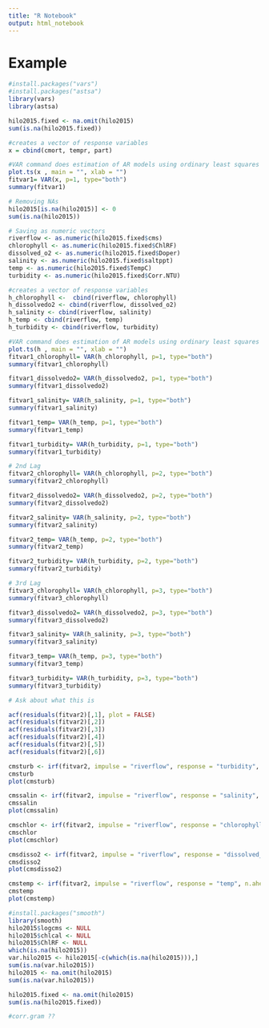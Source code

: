```yaml
---
title: "R Notebook"
output: html_notebook
---
```


# Example

```r
#install.packages("vars") 
#install.packages("astsa") 
library(vars)
library(astsa)

hilo2015.fixed <- na.omit(hilo2015)
sum(is.na(hilo2015.fixed))

#creates a vector of response variables
x = cbind(cmort, tempr, part) 

#VAR command does estimation of AR models using ordinary least squares while simultaneously fitting the trend, intercept, and ARIMA model
plot.ts(x , main = "", xlab = "")
fitvar1= VAR(x, p=1, type="both")
summary(fitvar1)
```

```r
# Removing NAs
hilo2015[is.na(hilo2015)] <- 0
sum(is.na(hilo2015))

# Saving as numeric vectors
riverflow <- as.numeric(hilo2015.fixed$cms)
chlorophyll <- as.numeric(hilo2015.fixed$ChlRF)
dissolved_o2 <- as.numeric(hilo2015.fixed$Doper)
salinity <- as.numeric(hilo2015.fixed$saltppt)
temp <- as.numeric(hilo2015.fixed$TempC)
turbidity <- as.numeric(hilo2015.fixed$Corr.NTU)

#creates a vector of response variables
h_chlorophyll <-  cbind(riverflow, chlorophyll)
h_dissolvedo2 <- cbind(riverflow, dissolved_o2)
h_salinity <- cbind(riverflow, salinity)
h_temp <- cbind(riverflow, temp)
h_turbidity <- cbind(riverflow, turbidity)

#VAR command does estimation of AR models using ordinary least squares while simultaneously fitting the trend, intercept, and ARIMA model
plot.ts(h , main = "", xlab = "")
fitvar1_chlorophyll= VAR(h_chlorophyll, p=1, type="both")
summary(fitvar1_chlorophyll)

fitvar1_dissolvedo2= VAR(h_dissolvedo2, p=1, type="both")
summary(fitvar1_dissolvedo2)

fitvar1_salinity= VAR(h_salinity, p=1, type="both")
summary(fitvar1_salinity)

fitvar1_temp= VAR(h_temp, p=1, type="both")
summary(fitvar1_temp)

fitvar1_turbidity= VAR(h_turbidity, p=1, type="both")
summary(fitvar1_turbidity)
```
  
```r
# 2nd Lag
fitvar2_chlorophyll= VAR(h_chlorophyll, p=2, type="both")
summary(fitvar2_chlorophyll)

fitvar2_dissolvedo2= VAR(h_dissolvedo2, p=2, type="both")
summary(fitvar2_dissolvedo2)

fitvar2_salinity= VAR(h_salinity, p=2, type="both")
summary(fitvar2_salinity)

fitvar2_temp= VAR(h_temp, p=2, type="both")
summary(fitvar2_temp)

fitvar2_turbidity= VAR(h_turbidity, p=2, type="both")
summary(fitvar2_turbidity)
```

```r
# 3rd Lag
fitvar3_chlorophyll= VAR(h_chlorophyll, p=3, type="both")
summary(fitvar3_chlorophyll)

fitvar3_dissolvedo2= VAR(h_dissolvedo2, p=3, type="both")
summary(fitvar3_dissolvedo2)

fitvar3_salinity= VAR(h_salinity, p=3, type="both")
summary(fitvar3_salinity)

fitvar3_temp= VAR(h_temp, p=3, type="both")
summary(fitvar3_temp)

fitvar3_turbidity= VAR(h_turbidity, p=3, type="both")
summary(fitvar3_turbidity)
```

```r
# Ask about what this is

acf(residuals(fitvar2)[,1], plot = FALSE)
acf(residuals(fitvar2)[,2])
acf(residuals(fitvar2)[,3])
acf(residuals(fitvar2)[,4])
acf(residuals(fitvar2)[,5])
acf(residuals(fitvar2)[,6])
```

```r
cmsturb <- irf(fitvar2, impulse = "riverflow", response = "turbidity", n.ahead = 8, ortho = FALSE, runs = 1000)
cmsturb
plot(cmsturb)
```

```r
cmssalin <- irf(fitvar2, impulse = "riverflow", response = "salinity", n.ahead = 8, ortho = FALSE, runs = 1000)
cmssalin
plot(cmssalin)
```


```r
cmschlor <- irf(fitvar2, impulse = "riverflow", response = "chlorophyll", n.ahead = 8, ortho = FALSE, runs = 1000)
cmschlor
plot(cmschlor)
```

```r
cmsdisso2 <- irf(fitvar2, impulse = "riverflow", response = "dissolved_o2", n.ahead = 8, ortho = FALSE, runs = 1000)
cmsdisso2
plot(cmsdisso2)
```

```r
cmstemp <- irf(fitvar2, impulse = "riverflow", response = "temp", n.ahead = 8, ortho = FALSE, runs = 1000)
cmstemp
plot(cmstemp)
```

```r
#install.packages("smooth")
library(smooth)
hilo2015$logcms <- NULL
hilo2015$chlcal <- NULL
hilo2015$ChlRF <- NULL
which(is.na(hilo2015))
var.hilo2015 <- hilo2015[-c(which(is.na(hilo2015))),]  
sum(is.na(var.hilo2015))
hilo2015 <- na.omit(hilo2015)
sum(is.na(var.hilo2015))

hilo2015.fixed <- na.omit(hilo2015)
sum(is.na(hilo2015.fixed))
```

 



```r
#corr.gram ??
```





















